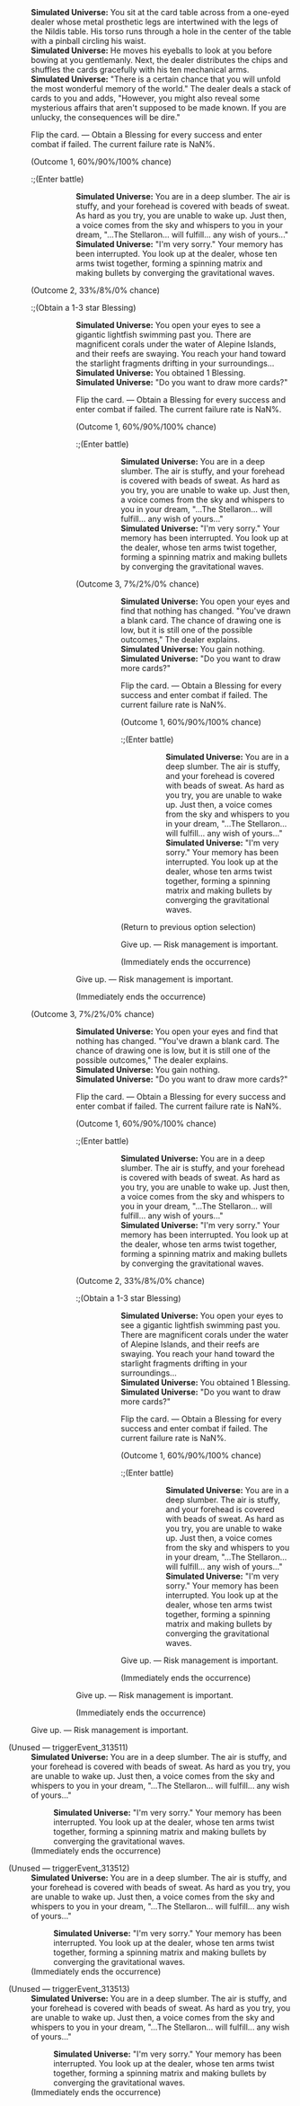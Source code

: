 {{Dialogue Start}}
:'''Simulated Universe:''' You sit at the card table across from a one-eyed dealer whose metal prosthetic legs are intertwined with the legs of the Nildis table. His torso runs through a hole in the center of the table with a pinball circling his waist.
:'''Simulated Universe:''' He moves his eyeballs to look at you before bowing at you gentlemanly. Next, the dealer distributes the chips and shuffles the cards gracefully with his ten mechanical arms.
:'''Simulated Universe:''' "There is a certain chance that you will unfold the most wonderful memory of the world." The dealer deals a stack of cards to you and adds, "However, you might also reveal some mysterious affairs that aren't supposed to be made known. If you are unlucky, the consequences will be dire."
:{{DIcon|Star}} Flip the card. &mdash; Obtain a Blessing for every success and enter combat if failed. The current failure rate is NaN%.
:;(Outcome 1, 60%/90%/100% chance)
::;(Enter battle)
:::{{Enemy List|Voidranger: Trampler*1/-25% HP; Guardian Shadow*1/-25% HP}}
:::'''Simulated Universe:''' You are in a deep slumber. The air is stuffy, and your forehead is covered with beads of sweat. As hard as you try, you are unable to wake up. Just then, a voice comes from the sky and whispers to you in your dream, "...The Stellaron... will fulfill... any wish of yours..."
:::'''Simulated Universe:''' "I'm very sorry." Your memory has been interrupted. You look up at the dealer, whose ten arms twist together, forming a spinning matrix and making bullets by converging the gravitational waves.
::;(Immediately ends the occurrence)
:;(Outcome 2, 33%/8%/0% chance)
::;(Obtain a 1-3 star Blessing)
:::'''Simulated Universe:''' You open your eyes to see a gigantic lightfish swimming past you. There are magnificent corals under the water of Alepine Islands, and their reefs are swaying. You reach your hand toward the starlight fragments drifting in your surroundings...
:::'''Simulated Universe:''' You obtained 1 Blessing.
:::'''Simulated Universe:''' "Do you want to draw more cards?"
:::{{DIcon|Star}} Flip the card. &mdash; Obtain a Blessing for every success and enter combat if failed. The current failure rate is NaN%.
:::;(Outcome 1, 60%/90%/100% chance)
::::;(Enter battle)
:::::{{Enemy List|Voidranger: Trampler*1/-25% HP; Guardian Shadow*1/-25% HP}}
:::::'''Simulated Universe:''' You are in a deep slumber. The air is stuffy, and your forehead is covered with beads of sweat. As hard as you try, you are unable to wake up. Just then, a voice comes from the sky and whispers to you in your dream, "...The Stellaron... will fulfill... any wish of yours..."
:::::'''Simulated Universe:''' "I'm very sorry." Your memory has been interrupted. You look up at the dealer, whose ten arms twist together, forming a spinning matrix and making bullets by converging the gravitational waves.
::::;(Immediately ends the occurrence)
:::;(Outcome 3, 7%/2%/0% chance)
:::::'''Simulated Universe:''' You open your eyes and find that nothing has changed. "You've drawn a blank card. The chance of drawing one is low, but it is still one of the possible outcomes," The dealer explains.
:::::'''Simulated Universe:''' You gain nothing.
:::::'''Simulated Universe:''' "Do you want to draw more cards?"
:::::{{DIcon|Star}} Flip the card. &mdash; Obtain a Blessing for every success and enter combat if failed. The current failure rate is NaN%.
:::::;(Outcome 1, 60%/90%/100% chance)
::::::;(Enter battle)
:::::::{{Enemy List|Voidranger: Trampler*1/-25% HP; Guardian Shadow*1/-25% HP}}
:::::::'''Simulated Universe:''' You are in a deep slumber. The air is stuffy, and your forehead is covered with beads of sweat. As hard as you try, you are unable to wake up. Just then, a voice comes from the sky and whispers to you in your dream, "...The Stellaron... will fulfill... any wish of yours..."
:::::::'''Simulated Universe:''' "I'm very sorry." Your memory has been interrupted. You look up at the dealer, whose ten arms twist together, forming a spinning matrix and making bullets by converging the gravitational waves.
::::::;(Immediately ends the occurrence)
:::::;(Return to previous option selection)
:::::{{DIcon|Star}} Give up. &mdash; Risk management is important.
:::::;(Immediately ends the occurrence)
:::{{DIcon|Star}} Give up. &mdash; Risk management is important.
:::;(Immediately ends the occurrence)
:;(Outcome 3, 7%/2%/0% chance)
:::'''Simulated Universe:''' You open your eyes and find that nothing has changed. "You've drawn a blank card. The chance of drawing one is low, but it is still one of the possible outcomes," The dealer explains.
:::'''Simulated Universe:''' You gain nothing.
:::'''Simulated Universe:''' "Do you want to draw more cards?"
:::{{DIcon|Star}} Flip the card. &mdash; Obtain a Blessing for every success and enter combat if failed. The current failure rate is NaN%.
:::;(Outcome 1, 60%/90%/100% chance)
::::;(Enter battle)
:::::{{Enemy List|Voidranger: Trampler*1/-25% HP; Guardian Shadow*1/-25% HP}}
:::::'''Simulated Universe:''' You are in a deep slumber. The air is stuffy, and your forehead is covered with beads of sweat. As hard as you try, you are unable to wake up. Just then, a voice comes from the sky and whispers to you in your dream, "...The Stellaron... will fulfill... any wish of yours..."
:::::'''Simulated Universe:''' "I'm very sorry." Your memory has been interrupted. You look up at the dealer, whose ten arms twist together, forming a spinning matrix and making bullets by converging the gravitational waves.
::::;(Immediately ends the occurrence)
:::;(Outcome 2, 33%/8%/0% chance)
::::;(Obtain a 1-3 star Blessing)
:::::'''Simulated Universe:''' You open your eyes to see a gigantic lightfish swimming past you. There are magnificent corals under the water of Alepine Islands, and their reefs are swaying. You reach your hand toward the starlight fragments drifting in your surroundings...
:::::'''Simulated Universe:''' You obtained 1 Blessing.
:::::'''Simulated Universe:''' "Do you want to draw more cards?"
:::::{{DIcon|Star}} Flip the card. &mdash; Obtain a Blessing for every success and enter combat if failed. The current failure rate is NaN%.
:::::;(Outcome 1, 60%/90%/100% chance)
::::::;(Enter battle)
:::::::{{Enemy List|Voidranger: Trampler*1/-25% HP; Guardian Shadow*1/-25% HP}}
:::::::'''Simulated Universe:''' You are in a deep slumber. The air is stuffy, and your forehead is covered with beads of sweat. As hard as you try, you are unable to wake up. Just then, a voice comes from the sky and whispers to you in your dream, "...The Stellaron... will fulfill... any wish of yours..."
:::::::'''Simulated Universe:''' "I'm very sorry." Your memory has been interrupted. You look up at the dealer, whose ten arms twist together, forming a spinning matrix and making bullets by converging the gravitational waves.
::::::;(Immediately ends the occurrence)
:::::{{DIcon|Star}} Give up. &mdash; Risk management is important.
:::::;(Immediately ends the occurrence)
:::{{DIcon|Star}} Give up. &mdash; Risk management is important.
:::;(Immediately ends the occurrence)
:{{DIcon|Star}} Give up. &mdash; Risk management is important.


;(Unused &mdash; triggerEvent_313511)
:'''Simulated Universe:''' You are in a deep slumber. The air is stuffy, and your forehead is covered with beads of sweat. As hard as you try, you are unable to wake up. Just then, a voice comes from the sky and whispers to you in your dream, "...The Stellaron... will fulfill... any wish of yours..."
::'''Simulated Universe:''' "I'm very sorry." Your memory has been interrupted. You look up at the dealer, whose ten arms twist together, forming a spinning matrix and making bullets by converging the gravitational waves.
:;(Immediately ends the occurrence)

;(Unused &mdash; triggerEvent_313512)
:'''Simulated Universe:''' You are in a deep slumber. The air is stuffy, and your forehead is covered with beads of sweat. As hard as you try, you are unable to wake up. Just then, a voice comes from the sky and whispers to you in your dream, "...The Stellaron... will fulfill... any wish of yours..."
::'''Simulated Universe:''' "I'm very sorry." Your memory has been interrupted. You look up at the dealer, whose ten arms twist together, forming a spinning matrix and making bullets by converging the gravitational waves.
:;(Immediately ends the occurrence)

;(Unused &mdash; triggerEvent_313513)
:'''Simulated Universe:''' You are in a deep slumber. The air is stuffy, and your forehead is covered with beads of sweat. As hard as you try, you are unable to wake up. Just then, a voice comes from the sky and whispers to you in your dream, "...The Stellaron... will fulfill... any wish of yours..."
::'''Simulated Universe:''' "I'm very sorry." Your memory has been interrupted. You look up at the dealer, whose ten arms twist together, forming a spinning matrix and making bullets by converging the gravitational waves.
:;(Immediately ends the occurrence)
{{Dialogue End}}